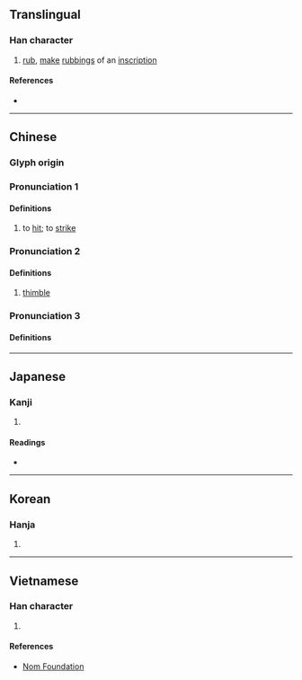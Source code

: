 {{also|搭}}
{{character info}}
==Translingual==

===Han character===
{{Han char|rn=64|rad=手|as=10|sn=13|four=56027|canj=QASM|ids=⿰扌𦐇}}

# [[rub]], [[make]] [[rubbing]]s of an [[inscription]]

====References====
* {{Han ref|kx=0447.240|dkj=12503|dj=0798.160|hdz=31931.080|uh=6428|ud=25640|bh=DDAD|bd=56749}}

----

==Chinese==

===Glyph origin===
{{Han etym}}

===Pronunciation 1===
{{zh-forms|alt=㩉,撘}}
{{zh-pron
|m=dá
|c=daap3
|h=pfs=
|md=
|mn=
|w=
|mc=
|oc=y
|cat=v
}}
====Definitions====
{{zh-hanzi}}

# to [[hit]]; to [[strike]]

===Pronunciation 2===
{{zh-forms}}
{{zh-pron
|m=dá
|c=daap6
|h=pfs=
|md=
|mn=
|w=
|mc=
|oc=y
|cat=n
}}
====Definitions====
{{zh-hanzi}}

# [[thimble]]

===Pronunciation 3===
{{zh-pron
|m=tà
|c=taap3
|h=pfs=
|md=
|mn=
|w=
|mc=
|oc=y
|cat=v
}}
====Definitions====
{{zh-see|拓}}

----

==Japanese==

===Kanji===
{{ja-kanji|grade=|rs=手10}}

# {{rfdef|ja|sort=手10}}

====Readings====
* {{ja-readings
|goon=とう
|kanon=とう
|kun=う-つ, す-る}}

----

==Korean==

===Hanja===
{{ko-hanja|hangeul=탑|eumhun=|rv=tap|mr=t'ap|y=thap}}

# {{rfdef|ko|sort=手10}}

----

==Vietnamese==

===Han character===
{{vi-readings|rs=手10|reading=thác}}

# {{rfdef|vi|sort=手10}}

====References====
* [http://nomfoundation.org/common/nom_details.php?codepoint=6248 Nom Foundation]